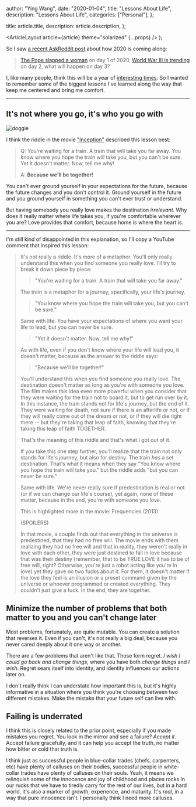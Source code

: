 
  author: "Ying Wang",
  date: "2020-01-04",
  title: "Lessons About Life",
  description: "Lessons About Life",
  categories: ["Personal"],
};

  title: article.title,
  description: article.description,
};

  <ArticleLayout article={article} theme="solarized" {...props} />
);

So I saw [a recent AskReddit
post](https://www.reddit.com/r/AskReddit/comments/ejfvct/the_pope_slapped_a_woman_on_day_1_of_2020_world/)
about how 2020 is coming along:

> [The Pope slapped a
> woman](https://abcnews.go.com/International/pope-francis-apologizes-slapping-womans-hand-grabbed/story?id=68016574)
> on day 1 of 2020, [World War III is
> trending](https://thehill.com/homenews/administration/476766-world-war-iii-memes-take-off-on-social-media-after-us-strike-killing)
> on day 2, what will happen on day 3?

I, like many people, think this will be a year of [interesting
times](https://en.wikipedia.org/wiki/May_you_live_in_interesting_times). So I
wanted to remember some of the biggest lessons I've learned along the way that
keep me centered and bring me comfort.

---

## **It's not where you go, it's who you go with**

![doggie](/img/posts/2020/01/04/lessons_about_life_1.jpg)

I think the riddle in the movie
["Inception"](https://en.wikipedia.org/wiki/Inception) described this lesson
best:

> Q: You're waiting for a train. A train that will take you far away. You know
> where you hope the train will take you, but you can't be sure. Yet it
> doesn't matter. Now, tell me why!
>
> A: **Because we'll be together!**

You can't ever ground yourself in your expectations for the future, because the
future changes and you don't control it. Ground yourself in the future and you
ground yourself in something you can't ever trust or understand.

But having somebody you really love makes the destination _irrelevant_. Why does
it really matter where life takes you, if you're comfortable wherever you are?
Love provides that comfort, because home is where the heart is.

---

I'm still kind of disappointed in this explanation, so I'll copy a YouTube
comment that inspired this lesson:

> It's not really a riddle. It's more of a metaphor. You'll only really
> understand this when you find someone you really love. I'll try to break it
> down piece by piece:
>
> > "You're waiting for a train. A train that will take you far away."
>
> The train is a metaphor for a journey, specifically, your life's journey.
>
> > "You know where you hope the train will take you, but you can't be sure."
>
> Same with life. You have your expectations of where you want your life to lead, but you can never be sure.
>
> > "Yet it doesn't matter. Now, tell me why!"
>
> As with life, even if you don't know where your life will lead you, it doesn't
> matter, because as the answer to the riddle says:
>
> > "Because we'll be together!"
>
> You'll understand this when you find someone you really love. The destination
> doesn't matter as long as you're with someone you love. The film makes this
> idea even more powerful when you consider that they were waiting for the train
> not to board it, but to get run over by it. In this instance, the train stands
> not for life's journey, but the end of it. They were waiting for death, not
> sure if there is an afterlife or not, or if they will really come out of the
> dream or not, or if they will die right there -- but they're taking that leap
> of faith, knowing that they're taking this leap of faith TOGETHER.
>
> That's the meaning of this riddle and that's what I got out of it.
>
> If you take this one step further, you'll realize that the train not only
> stands for life's journey, but also for destiny. The train _has_ a set
> destination. That's what it means when they say "You know where you hope the
> train will take you." but the riddle adds "but you can never be sure."
>
> Same with life. We're never really sure if predestination is real or not (or
> if we can change our life's course), yet again, none of these matter, because
> in the end, you're with someone you love.
>
> This is highlighted more in the movie: Frequencies (2013)
>
> (SPOILERS)
>
> In that movie, a couple finds out that everything in the universe is
> predestined, that they had no free will. The movie ends with them realizing
> they had no free will and that in reality, they weren't really in love with
> each other, they were just destined to fall in love because that was their
> destiny (remember, that to be TRUE LOVE it has to be of free will, right?
> Otherwise, you're just a robot acting like you're in love) yet they gave no
> two fucks about it. For them, it doesn't matter if the love they feel is an
> illusion or a preset command given by the universe or whoever programmed or
> created everything. They couldn't just give a fuck. In the end, they are
> together.

## **Minimize the number of problems that both matter to you and you can't change later**

Most problems, fortunately, are quite mutable. You can create a solution that
reverses it. Even if you can't, it's not really a big deal, because you never
cared deeply about it one way or another.

There are a few problems that aren't like that. Those form regret. _I wish I
could go back and change things_, where you have both _change things_ and _I
wish_. Regret sears itself into identity, and identity influences our actions
later on.

I don't really think I can understate how important this is, but it's highly
informative in a situation where you think you're choosing between two different
mistakes. Make the mistake that your future self can live with.

## **Failing is underrated**

I think this is closely related to the prior point, especially if you made
mistakes you regret. You look in the mirror and see a failure? _Accept it_.
Accept failure gracefully, and it can help you accept the truth, no matter how
bitter or cold that truth is.

I think just as successful people in blue-collar trades (chefs, carpenters, etc)
have plenty of calluses on their bodies, successful people in white-collar
trades have plenty of calluses on their souls. Yeah, it means we relinquish some
of the innocence and joy of childhood and places rocks in our rucks that we have
to tiredly carry for the rest of our lives, but in a hard world, it's also a
marker of growth, experience, and maturity. It's _real_, in a way that pure
innocence isn't. I personally think I need more calluses.
